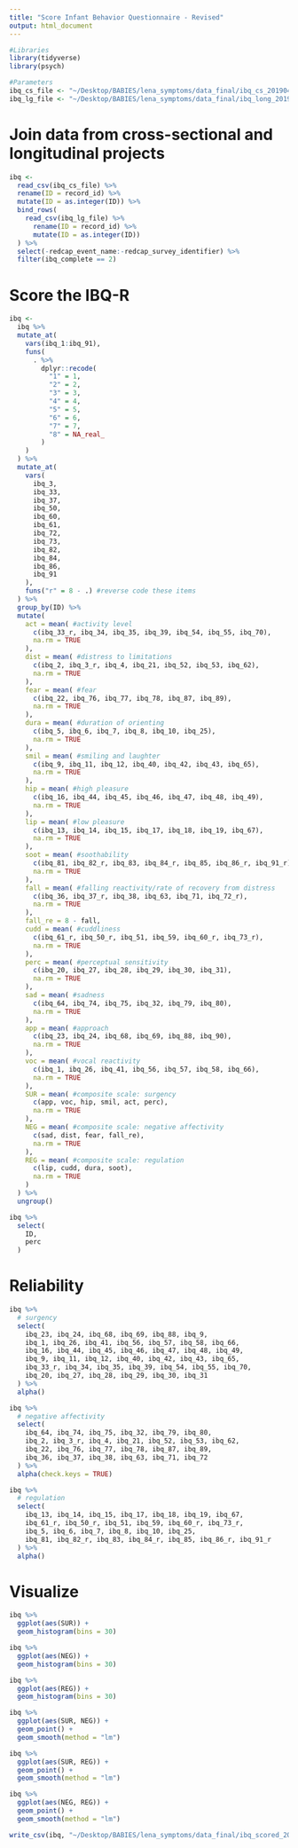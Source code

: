 ```yaml
---
title: "Score Infant Behavior Questionnaire - Revised"
output: html_document
---
```


```r
#Libraries
library(tidyverse)
library(psych)

#Parameters
ibq_cs_file <- "~/Desktop/BABIES/lena_symptoms/data_final/ibq_cs_20190413.csv"
ibq_lg_file <- "~/Desktop/BABIES/lena_symptoms/data_final/ibq_long_20190726.csv"
```


# Join data from cross-sectional and longitudinal projects
```r
ibq <-
  read_csv(ibq_cs_file) %>% 
  rename(ID = record_id) %>% 
  mutate(ID = as.integer(ID)) %>% 
  bind_rows(
    read_csv(ibq_lg_file) %>% 
      rename(ID = record_id) %>% 
      mutate(ID = as.integer(ID))
  ) %>% 
  select(-redcap_event_name:-redcap_survey_identifier) %>% 
  filter(ibq_complete == 2)
```

# Score the IBQ-R
```r
ibq <- 
  ibq %>% 
  mutate_at(
    vars(ibq_1:ibq_91),
    funs(
      . %>% 
        dplyr::recode(
          "1" = 1,
          "2" = 2,
          "3" = 3,
          "4" = 4,
          "5" = 5,
          "6" = 6,
          "7" = 7,
          "8" = NA_real_
        )
    )
  ) %>% 
  mutate_at(
    vars(
      ibq_3,
      ibq_33,
      ibq_37,
      ibq_50,
      ibq_60,
      ibq_61,
      ibq_72,
      ibq_73,
      ibq_82,
      ibq_84,
      ibq_86,
      ibq_91
    ),
    funs("r" = 8 - .) #reverse code these items
  ) %>% 
  group_by(ID) %>% 
  mutate(
    act = mean( #activity level 
      c(ibq_33_r, ibq_34, ibq_35, ibq_39, ibq_54, ibq_55, ibq_70), 
      na.rm = TRUE
    ),
    dist = mean( #distress to limitations
      c(ibq_2, ibq_3_r, ibq_4, ibq_21, ibq_52, ibq_53, ibq_62), 
      na.rm = TRUE
    ),
    fear = mean( #fear
      c(ibq_22, ibq_76, ibq_77, ibq_78, ibq_87, ibq_89), 
      na.rm = TRUE
    ),
    dura = mean( #duration of orienting
      c(ibq_5, ibq_6, ibq_7, ibq_8, ibq_10, ibq_25), 
      na.rm = TRUE
    ),
    smil = mean( #smiling and laughter
      c(ibq_9, ibq_11, ibq_12, ibq_40, ibq_42, ibq_43, ibq_65), 
      na.rm = TRUE
    ),
    hip = mean( #high pleasure
      c(ibq_16, ibq_44, ibq_45, ibq_46, ibq_47, ibq_48, ibq_49), 
      na.rm = TRUE
    ),
    lip = mean( #low pleasure
      c(ibq_13, ibq_14, ibq_15, ibq_17, ibq_18, ibq_19, ibq_67), 
      na.rm = TRUE
    ),
    soot = mean( #soothability
      c(ibq_81, ibq_82_r, ibq_83, ibq_84_r, ibq_85, ibq_86_r, ibq_91_r), 
      na.rm = TRUE
    ),
    fall = mean( #falling reactivity/rate of recovery from distress
      c(ibq_36, ibq_37_r, ibq_38, ibq_63, ibq_71, ibq_72_r), 
      na.rm = TRUE
    ),
    fall_re = 8 - fall,
    cudd = mean( #cuddliness
      c(ibq_61_r, ibq_50_r, ibq_51, ibq_59, ibq_60_r, ibq_73_r), 
      na.rm = TRUE
    ),
    perc = mean( #perceptual sensitivity
      c(ibq_20, ibq_27, ibq_28, ibq_29, ibq_30, ibq_31), 
      na.rm = TRUE
    ),
    sad = mean( #sadness
      c(ibq_64, ibq_74, ibq_75, ibq_32, ibq_79, ibq_80), 
      na.rm = TRUE
    ),
    app = mean( #approach
      c(ibq_23, ibq_24, ibq_68, ibq_69, ibq_88, ibq_90), 
      na.rm = TRUE
    ),
    voc = mean( #vocal reactivity
      c(ibq_1, ibq_26, ibq_41, ibq_56, ibq_57, ibq_58, ibq_66), 
      na.rm = TRUE
    ),
    SUR = mean( #composite scale: surgency 
      c(app, voc, hip, smil, act, perc), 
      na.rm = TRUE
    ),
    NEG = mean( #composite scale: negative affectivity 
      c(sad, dist, fear, fall_re),
      na.rm = TRUE 
    ),
    REG = mean( #composite scale: regulation
      c(lip, cudd, dura, soot),
      na.rm = TRUE 
    )
  ) %>% 
  ungroup()

ibq %>% 
  select(
    ID,
    perc
  )
```

# Reliability
```r
ibq %>% 
  # surgency
  select(
    ibq_23, ibq_24, ibq_68, ibq_69, ibq_88, ibq_9,
    ibq_1, ibq_26, ibq_41, ibq_56, ibq_57, ibq_58, ibq_66,
    ibq_16, ibq_44, ibq_45, ibq_46, ibq_47, ibq_48, ibq_49,
    ibq_9, ibq_11, ibq_12, ibq_40, ibq_42, ibq_43, ibq_65,
    ibq_33_r, ibq_34, ibq_35, ibq_39, ibq_54, ibq_55, ibq_70,
    ibq_20, ibq_27, ibq_28, ibq_29, ibq_30, ibq_31
  ) %>% 
  alpha()
```

```r
ibq %>% 
  # negative affectivity
  select(
    ibq_64, ibq_74, ibq_75, ibq_32, ibq_79, ibq_80,
    ibq_2, ibq_3_r, ibq_4, ibq_21, ibq_52, ibq_53, ibq_62,
    ibq_22, ibq_76, ibq_77, ibq_78, ibq_87, ibq_89,
    ibq_36, ibq_37, ibq_38, ibq_63, ibq_71, ibq_72
  ) %>% 
  alpha(check.keys = TRUE)
```

```r
ibq %>% 
  # regulation
  select(
    ibq_13, ibq_14, ibq_15, ibq_17, ibq_18, ibq_19, ibq_67,
    ibq_61_r, ibq_50_r, ibq_51, ibq_59, ibq_60_r, ibq_73_r,
    ibq_5, ibq_6, ibq_7, ibq_8, ibq_10, ibq_25,
    ibq_81, ibq_82_r, ibq_83, ibq_84_r, ibq_85, ibq_86_r, ibq_91_r
  ) %>% 
  alpha()
```
# Visualize

```r
ibq %>% 
  ggplot(aes(SUR)) +
  geom_histogram(bins = 30) 

ibq %>% 
  ggplot(aes(NEG)) +
  geom_histogram(bins = 30) 

ibq %>% 
  ggplot(aes(REG)) +
  geom_histogram(bins = 30) 
```

```r
ibq %>% 
  ggplot(aes(SUR, NEG)) +
  geom_point() +
  geom_smooth(method = "lm")

ibq %>% 
  ggplot(aes(SUR, REG)) +
  geom_point() +
  geom_smooth(method = "lm")

ibq %>% 
  ggplot(aes(NEG, REG)) +
  geom_point() +
  geom_smooth(method = "lm")
```

```r
write_csv(ibq, "~/Desktop/BABIES/lena_symptoms/data_final/ibq_scored_20191105.csv")
```

